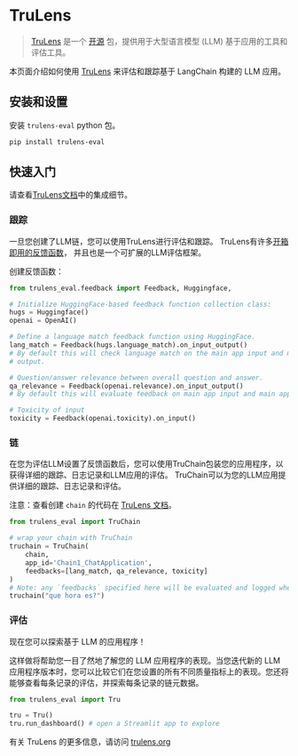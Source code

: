 # TruLens

>[TruLens](https://trulens.org) 是一个 [开源](https://github.com/truera/trulens) 包，提供用于大型语言模型 (LLM) 基于应用的工具和评估工具。

本页面介绍如何使用 [TruLens](https://trulens.org) 来评估和跟踪基于 LangChain 构建的 LLM 应用。


## 安装和设置

安装 `trulens-eval` python 包。

```bash
pip install trulens-eval
```

## 快速入门

请查看[TruLens文档](https://www.trulens.org/trulens_eval/getting_started/quickstarts/langchain_quickstart/)中的集成细节。

### 跟踪

一旦您创建了LLM链，您可以使用TruLens进行评估和跟踪。
TruLens有许多[开箱即用的反馈函数](https://www.trulens.org/trulens_eval/evaluation/feedback_functions/)，
并且也是一个可扩展的LLM评估框架。

创建反馈函数：

```python
from trulens_eval.feedback import Feedback, Huggingface, 

# Initialize HuggingFace-based feedback function collection class:
hugs = Huggingface()
openai = OpenAI()

# Define a language match feedback function using HuggingFace.
lang_match = Feedback(hugs.language_match).on_input_output()
# By default this will check language match on the main app input and main app
# output.

# Question/answer relevance between overall question and answer.
qa_relevance = Feedback(openai.relevance).on_input_output()
# By default this will evaluate feedback on main app input and main app output.

# Toxicity of input
toxicity = Feedback(openai.toxicity).on_input()
```

### 链

在您为评估LLM设置了反馈函数后，您可以使用TruChain包装您的应用程序，以获得详细的跟踪、日志记录和LLM应用的评估。
TruChain可以为您的LLM应用提供详细的跟踪、日志记录和评估。

注意：查看创建 `chain` 的代码在
 [TruLens 文档](https://www.trulens.org/trulens_eval/getting_started/quickstarts/langchain_quickstart/)。

```python
from trulens_eval import TruChain

# wrap your chain with TruChain
truchain = TruChain(
    chain,
    app_id='Chain1_ChatApplication',
    feedbacks=[lang_match, qa_relevance, toxicity]
)
# Note: any `feedbacks` specified here will be evaluated and logged whenever the chain is used.
truchain("que hora es?")
```

### 评估

现在您可以探索基于 LLM 的应用程序！

这样做将帮助您一目了然地了解您的 LLM 应用程序的表现。当您迭代新的 LLM 应用程序版本时，您可以比较它们在您设置的所有不同质量指标上的表现。您还将能够查看每条记录的评估，并探索每条记录的链元数据。

```python
from trulens_eval import Tru

tru = Tru()
tru.run_dashboard() # open a Streamlit app to explore
```

有关 TruLens 的更多信息，请访问 [trulens.org](https://www.trulens.org/)
